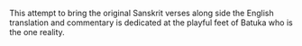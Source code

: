 This attempt to bring the original Sanskrit verses along side the English
translation and commentary is dedicated at the playful feet of Batuka who is the
one reality.

